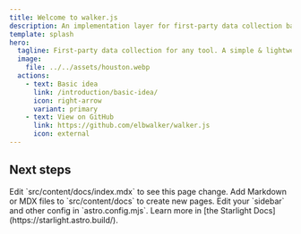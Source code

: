 ```yaml
---
title: Welcome to walker.js
description: An implementation layer for first-party data collection based on attributes
template: splash
hero:
  tagline: First-party data collection for any tool. A simple & lightweight tracking implementation layer based on attributes.
  image:
    file: ../../assets/houston.webp
  actions:
    - text: Basic idea
      link: /introduction/basic-idea/
      icon: right-arrow
      variant: primary
    - text: View on GitHub
      link: https://github.com/elbwalker/walker.js
      icon: external
---
```



## Next steps

<CardGrid stagger>
  <Card title="Update content" icon="pencil">
    Edit `src/content/docs/index.mdx` to see this page change.
  </Card>
  <Card title="Add new content" icon="add-document">
    Add Markdown or MDX files to `src/content/docs` to create new pages.
  </Card>
  <Card title="Configure your site" icon="setting">
    Edit your `sidebar` and other config in `astro.config.mjs`.
  </Card>
  <Card title="Read the docs" icon="open-book">
    Learn more in [the Starlight Docs](https://starlight.astro.build/).
  </Card>
</CardGrid>
